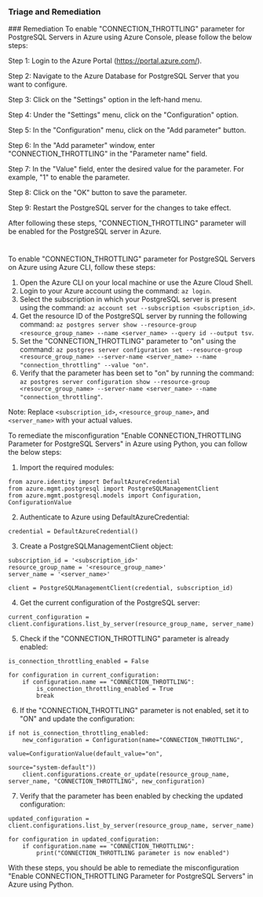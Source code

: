 
### Triage and Remediation
<Tabs>
<Tab title='Remediation'>
### Remediation

<AccordionGroup>
<Accordion title='Using Console' defaultOpen='true'>
To enable "CONNECTION_THROTTLING" parameter for PostgreSQL Servers in Azure using Azure Console, please follow the below steps:

Step 1: Login to the Azure Portal (https://portal.azure.com/).

Step 2: Navigate to the Azure Database for PostgreSQL Server that you want to configure.

Step 3: Click on the "Settings" option in the left-hand menu.

Step 4: Under the "Settings" menu, click on the "Configuration" option.

Step 5: In the "Configuration" menu, click on the "Add parameter" button.

Step 6: In the "Add parameter" window, enter "CONNECTION_THROTTLING" in the "Parameter name" field.

Step 7: In the "Value" field, enter the desired value for the parameter. For example, "1" to enable the parameter.

Step 8: Click on the "OK" button to save the parameter.

Step 9: Restart the PostgreSQL server for the changes to take effect.

After following these steps, "CONNECTION_THROTTLING" parameter will be enabled for the PostgreSQL server in Azure.

#
</Accordion>

<Accordion title='Using CLI'>
To enable "CONNECTION_THROTTLING" parameter for PostgreSQL Servers on Azure using Azure CLI, follow these steps:

1. Open the Azure CLI on your local machine or use the Azure Cloud Shell.
2. Login to your Azure account using the command: `az login`.
3. Select the subscription in which your PostgreSQL server is present using the command: `az account set --subscription <subscription_id>`.
4. Get the resource ID of the PostgreSQL server by running the following command: `az postgres server show --resource-group <resource_group_name> --name <server_name> --query id --output tsv`.
5. Set the "CONNECTION_THROTTLING" parameter to "on" using the command: `az postgres server configuration set --resource-group <resource_group_name> --server-name <server_name> --name "connection_throttling" --value "on"`.
6. Verify that the parameter has been set to "on" by running the command: `az postgres server configuration show --resource-group <resource_group_name> --server-name <server_name> --name "connection_throttling"`.

Note: Replace `<subscription_id>`, `<resource_group_name>`, and `<server_name>` with your actual values.
</Accordion>

<Accordion title='Using Python'>
To remediate the misconfiguration "Enable CONNECTION_THROTTLING Parameter for PostgreSQL Servers" in Azure using Python, you can follow the below steps:

1. Import the required modules:

```
from azure.identity import DefaultAzureCredential
from azure.mgmt.postgresql import PostgreSQLManagementClient
from azure.mgmt.postgresql.models import Configuration, ConfigurationValue
```

2. Authenticate to Azure using DefaultAzureCredential:

```
credential = DefaultAzureCredential()
```

3. Create a PostgreSQLManagementClient object:

```
subscription_id = '<subscription_id>'
resource_group_name = '<resource_group_name>'
server_name = '<server_name>'

client = PostgreSQLManagementClient(credential, subscription_id)
```

4. Get the current configuration of the PostgreSQL server:

```
current_configuration = client.configurations.list_by_server(resource_group_name, server_name)
```

5. Check if the "CONNECTION_THROTTLING" parameter is already enabled:

```
is_connection_throttling_enabled = False

for configuration in current_configuration:
    if configuration.name == "CONNECTION_THROTTLING":
        is_connection_throttling_enabled = True
        break
```

6. If the "CONNECTION_THROTTLING" parameter is not enabled, set it to "ON" and update the configuration:

```
if not is_connection_throttling_enabled:
    new_configuration = Configuration(name="CONNECTION_THROTTLING",
                                       value=ConfigurationValue(default_value="on",
                                                                source="system-default"))
    client.configurations.create_or_update(resource_group_name, server_name, "CONNECTION_THROTTLING", new_configuration)
```

7. Verify that the parameter has been enabled by checking the updated configuration:

```
updated_configuration = client.configurations.list_by_server(resource_group_name, server_name)

for configuration in updated_configuration:
    if configuration.name == "CONNECTION_THROTTLING":
        print("CONNECTION_THROTTLING parameter is now enabled")
```

With these steps, you should be able to remediate the misconfiguration "Enable CONNECTION_THROTTLING Parameter for PostgreSQL Servers" in Azure using Python.
</Accordion>

</AccordionGroup>
</Tab>
</Tabs>
